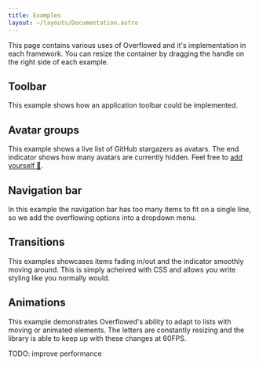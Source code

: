 ```yaml
---
title: Examples
layout: ~/layouts/Documentation.astro
---
```



This page contains various uses of Overflowed and it's implementation in each framework. You can
resize the container by dragging the handle on the right side of each example.

## Toolbar

This example shows how an application toolbar could be implemented.


<Playground source={toolbarExampleSource} lang="tsx">
	<ToolbarExample client:load />
</Playground>

## Avatar groups

This example shows a live list of GitHub stargazers as avatars. The end
indicator shows how many avatars are currently hidden. Feel free to [add
yourself 🥰](https://github.com/ahtcx/overflowed/stargazers).


<Playground source={avatarExampleReactSource} lang="tsx">
	<AvatarExampleReact client:load />
</Playground>

## Navigation bar

In this example the navigation bar has too many items to fit on a single line, so we add the overflowing options into a dropdown menu.


<Playground source={navigationExampleReactSource} lang="tsx">
	<NavigationExampleReact client:load />
</Playground>

## Transitions

This examples showcases items fading in/out and the indicator smoothly moving around. This is simply
acheived with CSS and allows you write styling like you normally would.


<Playground source={playlistExampleReactSource} lang="tsx">
	<PlaylistExampleReact client:load />
</Playground>

## Animations

This example demonstrates Overflowed's ability to adapt to lists with moving or animated elements.
The letters are constantly resizing and the library is able to keep up with these changes at 60FPS.

TODO: improve performance

